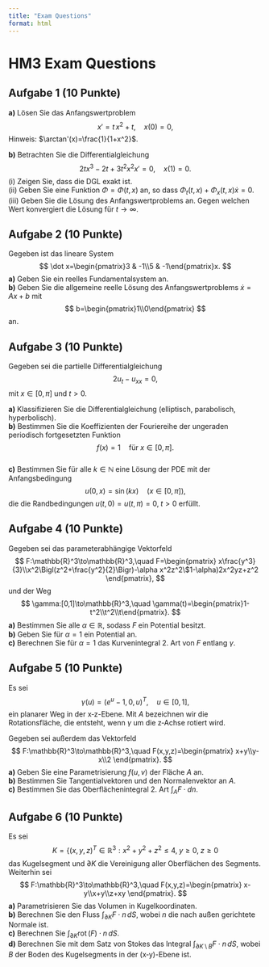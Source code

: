 ```yaml
---
title: "Exam Questions"
format: html
---
```


# HM3 Exam Questions

## Aufgabe 1 (10 Punkte)

**a)** Lösen Sie das Anfangswertproblem  
$$
x' = t\,x^2 + t,\quad x(0)=0,
$$
Hinweis: $\arctan'(x)=\frac{1}{1+x^2}$.

**b)** Betrachten Sie die Differentialgleichung
$$
2tx^3-2t+3t^2x^2x'=0,\quad x(1)=0.
$$
(i) Zeigen Sie, dass die DGL exakt ist.  
(ii) Geben Sie eine Funktion $\Phi=\Phi(t,x)$ an, so dass $\Phi_t(t,x)+\Phi_x(t,x)\dot x=0$.  
(iii) Geben Sie die Lösung des Anfangswertproblems an. Gegen welchen Wert konvergiert die Lösung für $t \rightarrow \infty$.

## Aufgabe 2 (10 Punkte)

Gegeben ist das lineare System
$$
\dot x=\begin{pmatrix}3 & -1\\5 & -1\end{pmatrix}x.
$$
**a)** Geben Sie ein reelles Fundamentalsystem an.  
**b)** Geben Sie die allgemeine reelle Lösung des Anfangswertproblems $\dot x=Ax+b$ mit  
$$
b=\begin{pmatrix}1\\0\end{pmatrix}
$$
an.

## Aufgabe 3 (10 Punkte)

Gegeben sei die partielle Differentialgleichung
$$
2u_t-u_{xx}=0,
$$
mit $x\in[0,\pi]$ und $t>0$.

**a)** Klassifizieren Sie die Differentialgleichung (elliptisch, parabolisch, hyperbolisch).  
**b)** Bestimmen Sie die Koeffizienten der Fouriereihe der ungeraden periodisch fortgesetzten Funktion  
$$
f(x)=1\quad \text{für } x\in [0,\pi].
$$  
**c)** Bestimmen Sie für alle $k\in\mathbb{N}$ eine Lösung der PDE mit der Anfangsbedingung
$$
u(0,x)=\sin(kx)\quad (x\in[0,\pi]),
$$
die die Randbedingungen $u(t,0)=u(t,\pi)=0,\;t>0$ erfüllt.

## Aufgabe 4 (10 Punkte)

Gegeben sei das parameterabhängige Vektorfeld 
$$
F:\mathbb{R}^3\to\mathbb{R}^3,\quad F=\begin{pmatrix} x\frac{y^3}{3}\\x^2\Bigl(z^2+\frac{y^2}{2}\Bigr)-\alpha x^2z^2\$1-\alpha)2x^2yz+z^2 \end{pmatrix},
$$
und der Weg
$$
\gamma:[0,1]\to\mathbb{R}^3,\quad \gamma(t)=\begin{pmatrix}1-t^2\\t^2\\t\end{pmatrix}.
$$
**a)** Bestimmen Sie alle $\alpha\in\mathbb{R}$, sodass $F$ ein Potential besitzt.  
**b)** Geben Sie für $\alpha=1$ ein Potential an.  
**c)** Berechnen Sie für $\alpha=1$ das Kurvenintegral 2. Art von $F$ entlang $\gamma$.

## Aufgabe 5 (10 Punkte)

Es sei 
$$
\gamma(u)=(e^u-1,0,u)^T,\quad u\in[0,1],
$$
ein planarer Weg in der x‑z-Ebene. Mit $A$ bezeichnen wir die Rotationsfläche, die entsteht, wenn $\gamma$ um die z‑Achse rotiert wird.

Gegeben sei außerdem das Vektorfeld 
$$
F:\mathbb{R}^3\to\mathbb{R}^3,\quad F(x,y,z)=\begin{pmatrix} x+y\\y-x\\2 \end{pmatrix}.
$$
**a)** Geben Sie eine Parametrisierung $f(u,v)$ der Fläche $A$ an.  
**b)** Bestimmen Sie Tangentialvektoren und den Normalenvektor an $A$.  
**c)** Bestimmen Sie das Oberflächenintegral 2. Art $\int_A F\cdot dn$.

## Aufgabe 6 (10 Punkte)

Es sei 
$$
K=\{(x,y,z)^T\in\mathbb{R}^3 : x^2+y^2+z^2\leq4,\; y\geq0,\; z\geq0
$$
das Kugelsegment und $\partial K$ die Vereinigung aller Oberflächen des Segments.  
Weiterhin sei 
$$
F:\mathbb{R}^3\to\mathbb{R}^3,\quad F(x,y,z)=\begin{pmatrix} x-y\\x+y\\z+xy \end{pmatrix}.
$$
**a)** Parametrisieren Sie das Volumen in Kugelkoordinaten.  
**b)** Berechnen Sie den Fluss $\int_{\partial K}F\cdot n\,dS$, wobei $n$ die nach außen gerichtete Normale ist.  
**c)** Berechnen Sie $\int_{\partial K}\operatorname{rot}(F)\cdot n\,dS$.  
**d)** Berechnen Sie mit dem Satz von Stokes das Integral $\int_{\partial K\setminus B}F\cdot n\,dS$, wobei $B$ der Boden des Kugelsegments in der (x‑y)-Ebene ist.
